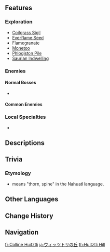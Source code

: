 {{Stub}}
{{Location Infobox
|image        = <gallery>
Huitztli Hill.png|In-game
Subarea Huitztli Hill Map Location.png|Map
</gallery>
|type         = Subarea
|map_level    = 
|area         = Basin of Unnumbered Flames
|region       = Natlan
}}

{{Location Intro|description=<p>{{If Self|Huitztli Hill|It|Huitztli Hill}} is a mountain to the north of the [[Stadium of the Sacred Flame]].</p><!--

--><p>The area around the base of the southern cliff face is littered with the bones of a giant unknown creature.</p>}}
<!--
==Points of Interest==
{{Locations by Category Table|type=Points of Interest}}

==Quests==
{{Quests by Category List|{{subst:#titleparts:{{subst:PAGENAME}}}} Quests|heo=1}}
-->

==Features==
<!--===Domains===
{{Domains by Category Gallery}}
-->
===Exploration===
* [[Coilgrass Sigil]]
* [[Everflame Seed (Natlan)|Everflame Seed]]
* [[Flamegranate]]
* [[Monetoo]]
* [[Phlogiston Pile]]
* [[Saurian Indwelling]]

===Enemies===
====Normal Bosses====
* {{Enemy|Goldflame Qucusaur Tyrant}}

====Common Enemies====
{{Column|2|
* {{Enemy|Hilichurl}}
* {{Enemy|Hilichurl Shooter}}
* {{Enemy|Hilichurl Fighter}}
* {{Enemy|Wooden Shield Hilichurl Guard}}
* {{Enemy|Hilichurl Berserker}}
* {{Enemy|Pyro Hilichurl Shooter}}
* {{Enemy|Tepetlisaurus}}
* {{Enemy|Yumkasaurus}}
* {{Enemy|Yumkasaur Whelp}}
* {{Enemy|Forged Sand Interrogator}}
* {{Enemy|Forged Sand Javelineer}}
* {{Enemy|Forged Sand Shieldbreaker}}
* {{Enemy|Swiftstep Armed Courier}}
}}
<!--
====Elite Enemies====
-->
===Local Specialties===
* {{Item|Brilliant Chrysanthemum}}
<!--
===Interactables===

==Puzzles==

==NPCs==
*
-->
==Descriptions==
{{Description|A small mountainside named “Smoke Ridge” by local tribesmen. It is said that these two names were given because subterranean magma streams from the Great Volcano of Tollan flow through it, often causing smoke to rise between the valleys.<br>The temperature here is too high even for the tribespeople who regularly deal with Phlogiston, but perhaps that's precisely why the reclusive and unusual Qucusaur has chosen to live there.|[[Expedition]] description}}
<!--
==Soundtracks==
{{Soundtracks by Category Table|type=location}}
--><!--
==Lore==

==Gallery==
<gallery>

</gallery>

==Video Guides==
{{EVT
|video   = 
|caption = 
}}
-->
== Trivia==
===Etymology===
*{{wt|huitztli|''Huitztli''}} means "thorn, spine" in the Nahuatl language.

==Other Languages ==
{{Other Languages
|en       = Huitztli Hill
|zhs      = 柴薪之丘
|zhs_rm   = Cháixīn Zhī Qiū
|zht      = 柴薪之丘
|zht_rm   = Cháixīn Zhī Qiū
|zh_tl    = Firewood Hill
|ja       = ウィッツトリの{{Rubi|丘|おか}}
|ja_rm    = Wittsutori no Oka
|ja_tl    = Huitztli Hill
|ko       = 장작 언덕
|ko_tl    = 
|es       = Colina Huitztli
|es_tl    = Huitztli Hill
|fr       = Colline Huitztli
|fr_tl    = Huitztli Hill
|ru       = Холм Уитцтли
|ru_tl    = Huitztli Hill
|th       = Huitztli Hill
|vi       = Đồi Huitztli
|vi_tl    = 
|de       = Huitztli-Hügel
|de_tl    = Huitztli Hill
|id       = Huitztli Hill
|pt       = Colina Huitztli
|pt_tl    = 
|tr       = Huitztli Tepesi
|tr_tl    = 
|it       = Collina di Huitztli
|it_tl    = Hill of Huitztli
}}

==Change History==
{{Change History|5.0}}
<!--
==References==
{{Reflist}}
-->
==Navigation==
{{Area Navbox|Natlan}}

[[fr:Colline Huitztli]]
[[ja:ウィッツトリの丘]]
[[th:Huitztli Hill]]